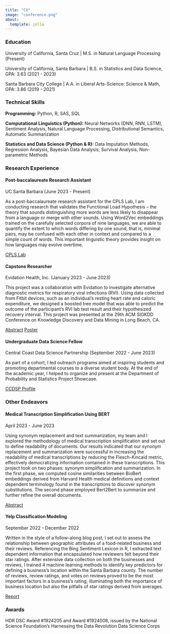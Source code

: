 ```yaml
---
title: "CV"
image: "conference.png"
about:
  template: jolla
---
```


### Education

University of California, Santa Cruz \| M.S. in Natural Language Processing (Present)

University of California, Santa Barbara \| B.S. in Statistics and Data Science, GPA: 3.63 (2021 - 2023)

Santa Barbara City College \| A.A. in Liberal Arts-Science: Science & Math, GPA: 3.86 (2019 - 2021)

### Technical Skills

**Programming:** Python, R, SAS, SQL

**Computational Linguistics (Python):** Neural Networks (DNN, RNN, LSTM), Sentiment Analysis, Natural Language Processing, Distributional Semantics, Automatic Summarization

**Statistics and Data Science (Python & R):** Data Imputation Methods, Regression Analysis, Bayesian Data Analysis, Survival Analysis, Non-parametric Methods

### Research Experience

#### Post-baccalaureate Research Assistant

UC Santa Barbara (June 2023 - Present)

As a post-baccalaureate research assistant for the CPLS Lab, I am conducting research that validates the Functional Load Hypothesis -- the theory that sounds distinguishing more words are less likely to disappear from a language or merge with other sounds. Using Word2Vec embeddings trained on the carefully selected corpora of nine languages, we are able to quantify the extent to which words differing by one sound, that is, minimal pairs, may be confused with each other in context and compared to a simple count of words. This important linguistic theory provides insight on how languages may evolve overtime.

[CPLS Lab](https://ucsb-cpls-lab.github.io/){.btn .btn-secondary role="button"}

#### Capstone Researcher

Evidation Health, Inc. (January 2023 - June 2023)

This project was a collaboration with Evidation to investigate alternative diagnostic metrics for respiratory viral infections (RVI). Using data collected from Fitbit devices, such as an individual's resting heart rate and caloric expenditure, we designed a boosted tree model that was able to predict the outcome of the participant's RVI lab test result and their hypothesized recovery interval. This project was presented at the 29th ACM SIGKDD Conference on Knowledge Discovery and Data Mining in Long Beach, CA.

[Abstract](evidation_poster_abstract.pdf){.btn .btn-secondary role="button"} [Poster](evidation_poster.pdf){.btn .btn-secondary role="button"}

#### Undergraduate Data Science Fellow

Central Coast Data Science Partnership (September 2022 - June 2023)

As part of a cohort, I led outreach programs aimed at inspiring students and promoting departmental courses to a diverse student body. At the end of the academic year, I helped to organize and present at the Department of Probability and Statistics Project Showcase.

[CCDSP Profile](https://centralcoastdatascience.org/people/fellows/shannon-rumsey){.btn .btn-secondary role="button"}

### Other Endeavors

#### Medical Transcription Simplification Using BERT

April 2023 - June 2023

Using synonym replacement and text summarization, my team and I explored the methodology of medical transcription simplification and set out to define readability of documents. Our results indicated that our synonym replacement and summarization were successful in increasing the readability of medical transcriptions by reducing the Flesch-Kincaid metric, effectively democratizing information contained in these transcriptions. This project took on two phases: synonym simplification and summarization. In the first phase, we computed cosine similarities between BioBert embeddings derived from Harvard Health medical definitions and context dependent terminology found in the transcriptions to discover synonym substitutions. The second phase employed Bert2Bert to summarize and further refine the overall documents.

[Abstract](medical_transcription_simplification.pdf){.btn .btn-secondary role="button"}

#### Yelp Classification Modeling

September 2022 - December 2022

Written in the style of a follow-along blog post, I set out to assess the relationship between geographic attributes of a food-related business and their reviews. Referencing the Bing Sentiment Lexicon in R, I extracted text dependent information that encapsulated how reviewers felt beyond their star ratings. After extensive data collection on both the businesses and reviews, I trained 4 machine learning methods to identify key predictors for defining a business's location within the Santa Barbara county. The number of reviews, review ratings, and votes on reviews proved to be the most important factors in a business's rating, illuminating both the importance of business location but also the pitfalls of star ratings derived from averages.

[Report](yelp_review_sentiment.html){.btn .btn-secondary role="button"}

### Awards

HDR DSC Award #1924205 and Award #1924008, issued by the National Science Foundation's Harnessing the Data Revolution Data Science Corps\
